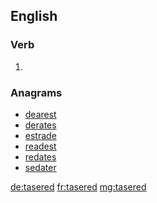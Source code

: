 ==English==

===Verb===
{{head|en}}

# {{en-past of|taser}}

===Anagrams===
* [[dearest#English|dearest]]
* [[derates#English|derates]]
* [[estrade#English|estrade]]
* [[readest#English|readest]]
* [[redates#English|redates]]
* [[sedater#English|sedater]]

[[de:tasered]]
[[fr:tasered]]
[[mg:tasered]]